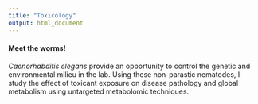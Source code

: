 ```yaml
---
title: "Toxicology"
output: html_document
---
```


#### Meet the worms!

*Caenorhabditis elegans* provide an opportunity to control the genetic and environmental  milieu in the lab. Using these non-parastic nematodes, I study the effect of toxicant exposure on disease pathology and global metabolism using untargeted metabolomic techniques. 